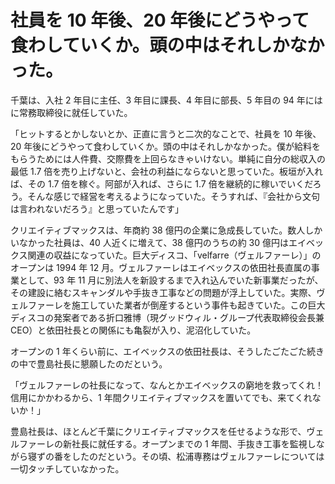 # 社員を 10 年後、20 年後にどうやって食わしていくか。頭の中はそれしかなかった。

千葉は、入社 2 年目に主任、3 年目に課長、4 年目に部長、5 年目の 94 年にはに常務取締役に就任していた。

「ヒットするとかしないとか、正直に言うと二次的なことで、社員を 10 年後、20 年後にどうやって食わしていくか。頭の中はそれしかなかった。僕が給料をもらうためには人件費、交際費を上回らなきゃいけない。単純に自分の総収入の最低 1.7 倍を売り上げないと、会社の利益にならないと思っていた。板垣が入れば、その 1.7 倍を稼ぐ。阿部が入れば、さらに 1.7 倍を継続的に稼いでいくだろう。そんな感じで経営を考えるようになっていた。そうすれば、『会社から文句は言われないだろう』と思っていたんです」

クリエイティブマックスは、年商約 38 億円の企業に急成長していた。数人しかいなかった社員は、40 人近くに増えて、38 億円のうちの約 30 億円はエイベックス関連の収益になっていた。巨大ディスコ、「velfarre（ヴェルファーレ）」のオープンは 1994 年 12 月。ヴェルファーレはエイベックスの依田社長直属の事業として、93 年 11 月に別法人を新設するまで入れ込んでいた新事業だったが、その建設に絡むスキャンダルや手抜き工事などの問題が浮上していた。実際、ヴェルファーレを施工していた業者が倒産するという事件も起きていた。この巨大ディスコの発案者である折口雅博（現グッドウィル・グループ代表取締役会長兼 CEO）と依田社長との関係にも亀裂が入り、泥沼化していた。

オープンの 1 年くらい前に、エイベックスの依田社長は、そうしたごたごた続きの中で豊島社長に懇願したのだという。

「ヴェルファーレの社長になって、なんとかエイベックスの窮地を救ってくれ！信用にかかわるから、1 年間クリエイティブマックスを置いてでも、来てくれないか！」

豊島社長は、ほとんど千葉にクリエイティブマックスを任せるような形で、ヴェルファーレの新社長に就任する。オープンまでの 1 年間、手抜き工事を監視しながら寝ずの番をしたのだという。その頃、松浦専務はヴェルファーレについては一切タッチしていなかった。
